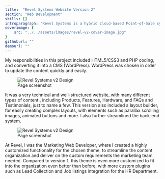 ```yaml
---
title:  "Revel Systems Website Version 2"
section: "Web Development"
skills: []
introparagraph: "Revel Systems is a hybrid cloud-based Point-of-Sale system. This is the second version of the website that I redesigned while working there."
coverimage: {
    src: "../../assets/images/revel-v2-cover-image.jpg"
}
githuburl: ""
demourl: ""
---
```


My responsibilities in this project included HTML5/CSS3 and PHP coding, and converting it into a CMS (WordPress). WordPress was chosen in order to update the content quickly and easily.

<figure class="figure figure--center">
    <img src="../../assets/images/revelv2-1.jpg" alt="Revel Systems v2 Design" />
    <figcaption class="figure__caption">
        Page screenshot
    </figcaption>
</figure>


It was a very technical and well-structured website, with many different types of content., including Products, Features, Hardware, and FAQs and Testimonials, just to name a few. This version also included a layout builder, for easily creating complex layouts, with elements such as parallax scrolling images, animated buttons and more. I also further streamlined the back-end system.

<figure class="figure figure--center">
    <img src="../../assets/images/revelv2-2.jpg" alt="Revel Systems v2 Design" />
    <figcaption class="figure__caption">
         Page screenshot
    </figcaption>
</figure>

At Revel, I was the Marketing Web Developer, where I created a highly customized functionality for the chosen theme, to streamline the content organization and deliver on the custom requirements the marketing team needed. Compared to version 1, this theme is even more customized to fit into the organization even better than before, with more custom plugins such as Lead Collection and Job listings integration for the HR Department.